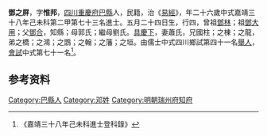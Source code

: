 {{明清人物信息框
| 姓名 = 鄧之屏
| 原名 =
| 圖片名稱= 
| 圖片大小 =
| 圖片說明 = 
| 最高職務 =
| 國家 = 大明 
| 爵位 =
| 籍貫 = [[四川|四川]][[重慶府|重慶府]][[巴縣_(重慶)|巴縣]]
| 族裔 = 
| 字號 = 
| 諡號 =
| 出生日期 = 五月二十四日
| 出生地點 = 
| 逝世日期 = 卒年不詳 
| 逝世地點 =
| 墓葬 =
| 配偶 = 蕭氏
| 親屬 = 曾祖[[鄧林|鄧林]]，祖[[鄧大用|鄧大用]]，父[[鄧合|鄧合]]，母郭氏；繼母劉氏
| 出身 =
* 嘉靖三十八年己未科進士出身
| 經歷 =
| 著作 = 
}}
'''鄧之屏'''{{BD|1534年||？年||}}，字'''惟邦'''，[[四川|四川]][[重慶府|重慶府]][[巴縣_(重慶)|巴縣]]人，民籍，治《[[易經|易經]]》，年二十六歲中式嘉靖三十八年己未科第二甲第七十三名進士。五月二十四日生，行四，曾祖[[鄧林|鄧林]]；祖[[鄧大用|鄧大用]]；父[[鄧合|鄧合]]，知縣；母郭氏；繼母劉氏。[[具慶下|具慶下]]，妻蕭氏，兄國柱；之棟；之龍，弟之橋；之鴻；之鵾；之翰；之藩；之垣。由儒士中式四川鄉試第四十一名[[舉人|舉人]]，[[會試|會試]]中式第七十一名<ref>《嘉靖三十八年己未科進士登科錄》</ref>。

== 参考资料 ==
{{reflist}}

{{start box}}
{{s-off}}
{{s-before|[[方邦慶|方邦慶]]}}
{{s-title|明朝瑞州府知府|1567年－1571年}}
{{s-after|[[胡同文|胡同文]]}}
{{end box}}

{{嘉靖三十八年己未科殿试金榜}}

{{Authority control}}

{{DEFAULTSORT:D}}
[[Category:巴縣人|Category:巴縣人]]
[[Category:邓姓|Category:邓姓]]
[[Category:明朝瑞州府知府|Category:明朝瑞州府知府]]


{{明朝人物小作品}}